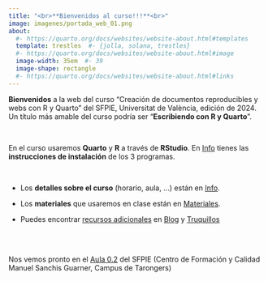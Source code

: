 ```yaml
---
title: "<br>**Bienvenidos al curso!!!**<br>"
image: imagenes/portada_web_01.png
about:
  #- https://quarto.org/docs/websites/website-about.html#templates
  template: trestles  #- {jolla, solana, trestles}
  #- https://quarto.org/docs/websites/website-about.html#image
  image-width: 35em  #- 39
  image-shape: rectangle
  #- https://quarto.org/docs/websites/website-about.html#links
---
```


**Bienvenidos** a la web del curso "Creación de documentos reproducibles y webs con R y Quarto" del SFPIE, Universitat de València, edición de 2024. Un título más amable del curso podría ser "**Escribiendo con R y Quarto**".

<br>


En el curso usaremos **Quarto** y **R** a través de **RStudio**. En [Info](info.qmd) tienes las **instrucciones de instalación** de los 3 programas.

<br>


- Los **detalles sobre el curso** (horario, aula, ...) están en [Info](info.qmd).


- Los **materiales** que usaremos en clase están en [Materiales](materiales.qmd).


- Puedes encontrar [recursos adicionales]{style="text-decoration: underline;"} en [Blog](blog.qmd) y  [Truquillos](blog_02.qmd)

<br><br>

Nos vemos pronto en el [Aula 0.2](https://www.google.es/maps/place/Centro+de+Formaci%C3%B3n+y+Calidad+Manuel+Sanchis+Guarner/@39.4750955,-0.346133,17z/data=!3m1!4b1!4m6!3m5!1s0xd6049dbfd241e75:0xc257e3f91a60e197!8m2!3d39.4750914!4d-0.3435581!16s%2Fg%2F11r_fpk8ms?hl=es&entry=ttu){target="_blank"} del SFPIE (Centro de Formación y Calidad Manuel Sanchis Guarner, Campus de Tarongers)
